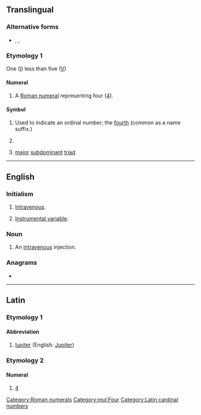 {{also|iv|-iv|ív|-ív}}
{{character info/new|Ⅳ}}
==Translingual==
{{rfc|mul|Translingual or English?}}

===Alternative forms===
* {{l|mul|iv}}, {{l|mul|IIII}}, {{l|mul|iiii}}

===Etymology 1===
One ([[I]]) less than five ([[V]])

====Numeral====
{{head|mul|numeral}}

# A [[Roman numeral]] representing four ([[four|4]]).

====Symbol====
{{head|mul|symbol}}

# Used to indicate an ordinal number; the [[fourth]] (common as a name suffix.)
# {{lb|mul|inorganic chemistry}} {{non-gloss definition|Specifying an oxidation state of 4}}
# {{lb|mul|music}} [[major]] [[subdominant]] [[triad]]

[[Category:Roman numerals]]

[[Category:mul:Four]]

----

==English==

===Initialism===
{{rfc-header|Initialism}}
{{head|mul|initialism}}

# {{lb|en|medicine}} [[intravenous|Intravenous]].
# {{lb|en|statistics}} [[instrumental variable|Instrumental variable]].

===Noun===
{{en-noun}}

# {{lb|en|medicine}} An [[intravenous]] injection.

===Anagrams===
* {{anagrams|en|-vi-|V. I.|V.I.|VI|Vi|v.i.|vi}}

----

==Latin==

===Etymology 1===

====Abbreviation====
{{rfc-header|Abbreviation}}
{{head|la|abbreviation}}

# [[Iupiter]] (English: [[Jupiter]])

===Etymology 2===

====Numeral====
{{head|la|numeral}}

# [[4]]

[[Category:Latin cardinal numbers]]